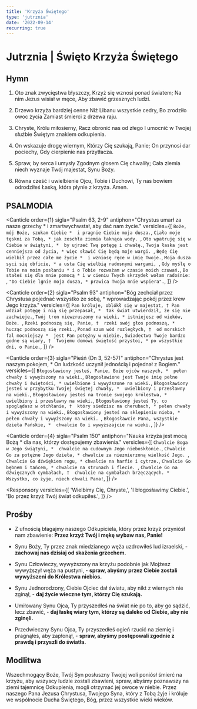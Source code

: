 ```yaml
---
title: 'Krzyża Świętego'
type: 'jutrznia'
date: '2022-09-14'
recurring: true
---
```


# Jutrznia | Święto Krzyża Świętego

<OpeningVersicle />

## Hymn

1. Oto znak zwycięstwa błyszczy,
   Krzyż się wznosi ponad światem;
   Na nim Jezus wisiał w męce,
   Aby zbawić grzesznych ludzi.

2. Drzewo krzyża bardziej cenne
   Niż Libanu wszystkie cedry,
   Bo zrodziło owoc życia
   Zamiast śmierci z drzewa raju.

3. Chryste, Królu miłosierny,
   Racz obronić nas od złego
   I umocnić w Twojej służbie
   Świętym znakiem odkupienia.

4. On wskazuje drogę wiernym,
   Którzy Cię szukają, Panie;
   On przynosi dar pociechy,
   Gdy cierpienie nas przytłacza.

5. Spraw, by serca i umysły
   Zgodnym głosem Cię chwaliły;
   Cała ziemia niech wyznaje
   Twój majestat, Synu Boży.

6. Równa cześć i uwielbienie
   Ojcu, Tobie i Duchowi,
   Ty nas bowiem odrodziłeś
   Łaską, która płynie z krzyża. Amen.

## PSALMODIA

<Canticle
  order={1}
  sigla="Psalm 63, 2-9"
  antiphon="Chrystus umarł za nasze grzechy * i zmartwychwstał, aby dać nam życie."
  versicles={[
    `Boże, mój Boże, szukam Ciebie * 
i pragnie Ciebie moja dusza.`,
    `Ciało moje tęskni za Tobą, *
jak zeschła ziemia łaknąca wody. `,
    `Oto wpatruję się w Ciebie w świątyni, * 
by ujrzeć Twą potęgę i chwałę.`,
    `Twoja łaska jest cenniejsza od życia, *
więc sławić Cię będą moje wargi. `,
    `Będę Cię wielbił przez całe me życie * 
i wzniosę ręce w imię Twoje.`,
    `Moja dusza syci się obficie, *
a usta Cię wielbią radosnymi wargami, `,
    `Gdy myślę o Tobie na moim posłaniu *
i o Tobie rozważam w czasie moich czuwań.`,
    `Bo stałeś się dla mnie pomocą *
i w cieniu Twych skrzydeł wołam radośnie: `,
    `"Do Ciebie lgnie moja dusza, *
prawica Twoja mnie wspiera".`,
  ]}
/>

<Canticle
  order={2}
  sigla="Psalm 93"
  antiphon="Bóg zechciał przez Chrystusa pojednać wszystko ze sobą, * wprowadzając pokój przez krew Jego krzyża."
  versicles={[
    `Pan króluje, oblókł się w majestat, †
Pan wdział potęgę i nią się przepasał, * 
tak świat utwierdził, że się nie zachwieje.`,
    `Twój tron niewzruszony na wieki, *
istniejesz od wieków, Boże. `,
    `Rzeki podnoszą się, Panie, † 
rzeki swój głos podnoszą, * 
hucząc podnoszą się rzeki.`,
    `Ponad szum wód rozległych, † 
od morskich fal mocniejszy * 
jest Pan potężny w niebie.`,
    `Świadectwa Twoje bardzo godne są wiary, † 
Twojemu domowi świętość przystoi, *
po wszystkie dni, o Panie.`,
  ]}
/>

<Canticle
  order={3}
  sigla="Pieśń (Dn 3, 52-57)"
  antiphon="Chrystus jest naszym pokojem, * On ludzkość uczynił jednością i pojednał z Bogiem."
  versicles={[
    `Błogosławiony jesteś, Panie, Boże ojców naszych, * 
pełen chwały i wywyższony na wieki.`,
    `Błogosławione jest Twoje imię pełne chwały i świętości, *
uwielbione i wywyższone na wieki.`,
    `Błogosławiony jesteś w przybytku Twojej świętej chwały, * 
uwielbiony i przesławny na wieki.`,
    `Błogosławiony jesteś na tronie swojego królestwa, *
uwielbiony i przesławny na wieki.`,
    `Błogosławiony jesteś Ty, co spoglądasz w otchłanie, † 
który siedzisz na cherubach, *
pełen chwały i wywyższony na wieki.`,
    `Błogosławiony jesteś na sklepieniu nieba, *
pełen chwały i wywyższony na wieki. `,
    `Błogosławcie Pana, wszystkie dzieła Pańskie, * 
chwalcie Go i wywyższajcie na wieki.`,
  ]}
/>

<Canticle
  order={4}
  sigla="Psalm 150"
  antiphon="Nauka krzyża jest mocą Bożą * dla nas, którzy dostępujemy zbawienia."
  versicles={[
    `Chwalcie Boga w Jego świątyni, * 
chwalcie na cudownym Jego nieboskłonie.`,
    `Chwalcie Go za potężne Jego dzieła, *
chwalcie za niezmierzoną wielkość Jego. `,
    `Chwalcie Go dźwiękiem rogu, *
chwalcie na harfie i cytrze.`,
    `Chwalcie Go bębnem i tańcem, *
chwalcie na strunach i flecie. `,
    `Chwalcie Go na dźwięcznych cymbałach, † 
chwalcie na cymbałach brzęczących. * 
Wszystko, co żyje, niech chwali Pana!`,
  ]}
/>

<Passage
  sigla="Hbr 2, 9-10"
  passage="Widzimy Jezusa, który mało od aniołów był pomniejszony, chwałą i czcią ukoronowanego za cierpienia śmierci, iż z łaski Bożej za wszystkich zaznał śmierci. Przystało bowiem Temu, dla którego wszystko i przez którego wszystko, który wiele swoich dzieci do chwały doprowadza, aby przewodnika ich zbawienia udoskonalił przez cierpienie."
/>

<Responsory
  versicles={[
    'Wielbimy Cię, Chryste,',
    'I błogosławimy Ciebie.',
    'Bo przez krzyż Twój świat odkupiłeś.',
  ]}
/>

<Benedictus antiphon="Podniesie Pan znak dla narodów * i w jedno zgromadzi rozproszone dzieci Boże." />

## Prośby

- Z ufnością błagajmy naszego Odkupiciela, który przez krzyż przyniósł nam zbawienie: **Przez krzyż Twój i mękę wybaw nas, Panie!**

- Synu Boży, Ty przez znak miedzianego węża uzdrowiłeś lud izraelski, - **zachowaj nas dzisiaj od skażenia grzechem.**

- Synu Człowieczy, wywyższony na krzyżu podobnie jak Mojżesz wywyższył węża na pustyni, - **spraw, abyśmy przez Ciebie zostali wywyższeni do Królestwa niebios.**

- Synu Jednorodzony, Ciebie Ojciec dał światu, aby nikt z wiernych nie zginął, - **daj życie wieczne tym, którzy Cię szukają.**

- Umiłowany Synu Ojca, Ty przyszedłeś na świat nie po to, aby go sądzić, lecz zbawić, - **daj łaskę wiary tym, którzy są daleko od Ciebie, aby nie zginęli.**

- Przedwieczny Synu Ojca, Ty przyszedłeś ogień rzucić na ziemię i pragnąłeś, aby zapłonął, - **spraw, abyśmy postępowali zgodnie z prawdą i przyszli do światła.**

<CustomIntercessions type="lauds" />

<KyrieEleison />

<LordsPrayer />

## Modlitwa

Wszechmogący Boże, Twój Syn posłuszny Twojej woli poniósł śmierć na krzyżu, aby wszyscy ludzie zostali zbawieni, spraw, abyśmy poznawszy na ziemi tajemnicę Odkupienia, mogli otrzymać jej owoce w niebie. Przez naszego Pana Jezusa Chrystusa, Twojego Syna, który z Tobą żyje i króluje we wspólnocie Ducha Świętego, Bóg, przez wszystkie wieki wieków.

<Amen />

<BlessingAndConcludingVersicle />
